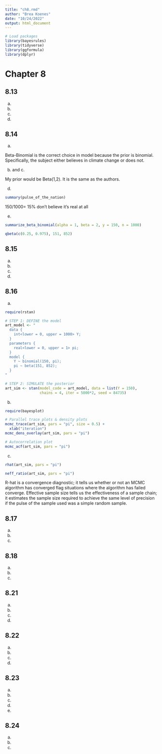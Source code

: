 ```yaml
---
title: "ch8.rmd"
author: "Brea Koenes"
date: "10/24/2022"
output: html_document
---
```


```r
# Load packages
library(bayesrules)
library(tidyverse)
library(ggformula)
library(dplyr)
```

# Chapter 8

## 8.13

a.

b.

c.

d.

## 8.14

a.

Beta-Binomial is the correct choice in model because the prior is binomial. Specifically, the subject either believes in climate change or does not. 

b. and c.

My prior would be Beta(1,2). It is the same as the authors.

d.

```r
summary(pulse_of_the_nation)
```

150/1000= 15% don't believe it's real at all

e.

```r
summarize_beta_binomial(alpha = 1, beta = 2, y = 150, n = 1000)
```

```r
qbeta(c(0.25, 0.975), 151, 852)
```

## 8.15

a.

b.

c.

d.

## 8.16

a.

```r
require(rstan)

# STEP 1: DEFINE the model
art_model <- "
  data {
    int<lower = 0, upper = 1000> Y;
  }
  parameters {
    real<lower = 0, upper = 1> pi;
  }
  model {
    Y ~ binomial(150, pi);
    pi ~ beta(151, 852);
  }
"

# STEP 2: SIMULATE the posterior
art_sim <- stan(model_code = art_model, data = list(Y = 150), 
                chains = 4, iter = 5000*2, seed = 84735)
```

b.

```r
require(bayesplot)

# Parallel trace plots & density plots
mcmc_trace(art_sim, pars = "pi", size = 0.5) + 
  xlab("iteration")
mcmc_dens_overlay(art_sim, pars = "pi")

# Autocorrelation plot
mcmc_acf(art_sim, pars = "pi")
```

c.

```r
rhat(art_sim, pars = "pi")

neff_ratio(art_sim, pars = "pi")
```

R-hat is a convergence diagnostic; it tells us whether or not an MCMC algorithm has converged flag situations where the algorithm has failed converge. Effective sample size tells us the effectiveness of a sample chain; it estimates the sample size required to achieve the same level of precision if the pulse of the sample used was a simple random sample. 

## 8.17

a.

b.

c.

## 8.18

a.

b.

c.

## 8.21

a.

b.

c.

d.

## 8.22

a.

b.

c.

d.

## 8.23

a.

b.

c.

d.

e.

## 8.24

a.

b.

c.



